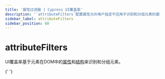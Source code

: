 ```yaml
---
title: '属性过滤器 | Cypress UI覆盖率'
description: '`attributeFilters`配置属性允许用户指定不应用于识别和分组元素的属性及其值的模式。'
sidebar_label: attributeFilters
sidebar_position: 60
---
```


<ProductHeading product="ui-coverage" />

# attributeFilters

UI覆盖率基于元素在DOM中的[属性](/ui-coverage/core-concepts/element-identification)和[结构](/ui-coverage/core-concepts/element-grouping)来识别和分组元素。

{' '}

<AttributeFilters />
